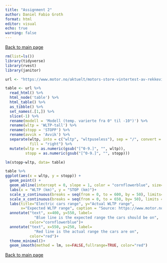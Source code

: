 ```yaml
---
title: "Assignment 2"
author: Daniel Fabio Groth
format: html
editor: visual
echo: true
warning: false
---
```


[Back to main page](https://danielfabiog.github.io/SOK-1005/)

```r
rm(list=ls()) 
library(tidyverse)
library(rvest)
library(janitor)

url <- "https://www.motor.no/aktuelt/motors-store-vintertest-av-rekkevidde-pa-elbiler/217132"

table <- url %>%
  read_html() %>% 
  html_node('table') %>%  
  html_table() %>% 
  as_tibble() %>% 
  set_names(.[1,]) %>%
  slice(-1) %>% 
  rename(modell = 'Modell (temp. varierte fra 0° til -10°)') %>% 
  rename(wltp = 'WLTP-tall') %>% 
  rename(stopp = 'STOPP') %>% 
  rename(avvik = 'Avvik') %>% 
  separate(wltp, into = c("wltp", "wltpuseless"), sep = "/", convert = TRUE,
           fill = "right") %>%
  mutate(wltp = as.numeric(gsub("[^0-9.]", "", wltp)),
         stopp = as.numeric(gsub("[^0-9.]", "", stopp)))

lm(stopp~wltp, data= table)
```

```r

table %>% 
ggplot(aes(x = wltp, y = stopp)) +
  geom_point() +
  geom_abline(intercept = 0, slope = 1, color = "cornflowerblue", size=1)+
  labs(x = "WLTP (km)", y = "STOP (km)")+
  scale_y_continuous(breaks = seq(from = 0, to = 600, by = 50), limits=c(200,650))+
  scale_x_continuous(breaks = seq(from = 0, to = 650, by= 50), limits = c(250,650))+
  labs(title="Electric cars range", y="Actual WLTP range",
       x="Expected WLTP range", caption = "Source: https://www.motor.no/aktuelt/motors-store-vintertest-av-rekkevidde-pa-elbiler/217132")+
  annotate("text", x=400, y=550, label= 
             "Blue line is the expected range the cars should be on",
           color="cornflowerblue")+
  annotate("text", x=550, y=250, label= 
             "Red line is the actual range the cars are on",
           color="red")+
  theme_minimal()+
  geom_smooth(method = lm, se=FALSE,fullrange=TRUE, color="red")
```

[Back to main page](https://danielfabiog.github.io/SOK-1005/)
